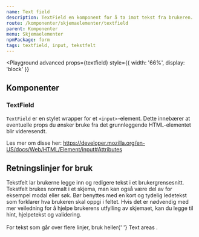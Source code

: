 ```yaml
---
name: Text field
description: TextField en komponent for å ta imot tekst fra brukeren.
route: /komponenter/skjemaelementer/textfield
parent: Komponenter
menu: Skjemaelementer
npmPackage: form
tags: textfield, input, tekstfelt
---
```



<PageHeader />

<Playground
  advanced
  props={textfield}
  style={{ width: '66%', display: 'block' }}
>
  <TextField></TextField>
</Playground>

## Komponenter

### TextField

<ImportStatement imports="TextField" />
<Props of={TextField} />

`TextField` er en stylet wrapper for et `<input>`-element.
Dette innebærer at eventuelle props du ønsker bruke fra det grunnleggende HTML-elementet blir videresendt.

Les mer om disse her:
https://developer.mozilla.org/en-US/docs/Web/HTML/Element/input#Attributes

## Retningslinjer for bruk

<div>
  Tekstfelt lar brukerne legge inn og redigere tekst i et brukergrensesnitt.
  Tekstfelt brukes normalt i et skjema, man kan også være del av for eksempel
  modal eller søk. Bør benyttes med en kort og tydelig ledetekst som forklarer
  hva brukeren skal oppgi i feltet. Hvis det er nødvendig med mer veiledning for
  å hjelpe brukerens utfylling av skjemaet, kan du legge til hint, hjelpetekst
  og validering.
</div>
<br />
<div>
  For tekst som går over flere linjer, bruk heller{' '}
  <LinkText as={Link} to="/komponenter/skjemaelementer/textarea">
    Text areas
  </LinkText>
  .
</div>
